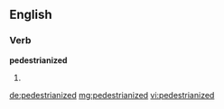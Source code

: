 ==English==

===Verb===
'''pedestrianized'''

# {{en-past of|pedestrianize}}

[[de:pedestrianized]]
[[mg:pedestrianized]]
[[vi:pedestrianized]]